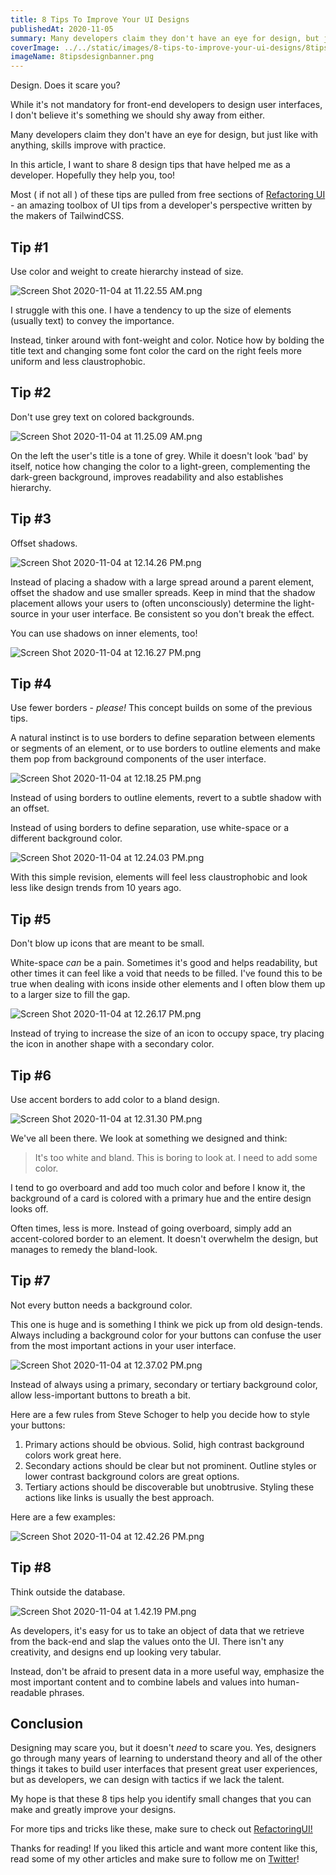 ```yaml
---
title: 8 Tips To Improve Your UI Designs
publishedAt: 2020-11-05
summary: Many developers claim they don't have an eye for design, but just like with anything, skills improve with practice. In this article, I want to share 8 design tips that have helped me as a developer. Hopefully they help you, too!
coverImage: ../../static/images/8-tips-to-improve-your-ui-designs/8tipsdesignbanner.png
imageName: 8tipsdesignbanner.png
---
```


Design. Does it scare you?

While it's not mandatory for front-end developers to design user interfaces, I don't believe it's something we should shy away from either.

Many developers claim they don't have an eye for design, but just like with anything, skills improve with practice.

In this article, I want to share 8 design tips that have helped me as a developer. Hopefully they help you, too!

Most ( if not all ) of these tips are pulled from free sections of [Refactoring UI](https://refactoringui.com/book/) - an amazing toolbox of UI tips from a developer's perspective written by the makers of TailwindCSS.

## Tip #1

Use color and weight to create hierarchy instead of size.

![Screen Shot 2020-11-04 at 11.22.55 AM.png](https://cdn.hashnode.com/res/hashnode/image/upload/v1604510584475/POg0zbBSj.png)

I struggle with this one. I have a tendency to up the size of elements (usually text) to convey the importance.

Instead, tinker around with font-weight and color. Notice how by bolding the title text and changing some font color the card on the right feels more uniform and less claustrophobic.

## Tip #2

Don't use grey text on colored backgrounds.

![Screen Shot 2020-11-04 at 11.25.09 AM.png](https://cdn.hashnode.com/res/hashnode/image/upload/v1604510715655/GrUJyDAv1.png)

On the left the user's title is a tone of grey. While it doesn't look 'bad' by itself, notice how changing the color to a light-green, complementing the dark-green background, improves readability and also establishes hierarchy.

## Tip #3

Offset shadows.

![Screen Shot 2020-11-04 at 12.14.26 PM.png](https://cdn.hashnode.com/res/hashnode/image/upload/v1604513673356/ulmmCH8WN.png)

Instead of placing a shadow with a large spread around a parent element, offset the shadow and use smaller spreads. Keep in mind that the shadow placement allows your users to (often unconsciously) determine the light-source in your user interface. Be consistent so you don't break the effect.

You can use shadows on inner elements, too!

![Screen Shot 2020-11-04 at 12.16.27 PM.png](https://cdn.hashnode.com/res/hashnode/image/upload/v1604513884807/Y_0JTVHu5.png)

## Tip #4

Use fewer borders - _please!_
This concept builds on some of the previous tips.

A natural instinct is to use borders to define separation between elements or segments of an element, or to use borders to outline elements and make them pop from background components of the user interface.

![Screen Shot 2020-11-04 at 12.18.25 PM.png](https://cdn.hashnode.com/res/hashnode/image/upload/v1604513954146/h_aXNIkOu.png)

Instead of using borders to outline elements, revert to a subtle shadow with an offset.

Instead of using borders to define separation, use white-space or a different background color.

![Screen Shot 2020-11-04 at 12.24.03 PM.png](https://cdn.hashnode.com/res/hashnode/image/upload/v1604514250081/k-5uOnWmD.png)

With this simple revision, elements will feel less claustrophobic and look less like design trends from 10 years ago.

## Tip #5

Don't blow up icons that are meant to be small.

White-space _can_ be a pain. Sometimes it's good and helps readability, but other times it can feel like a void that needs to be filled. I've found this to be true when dealing with icons inside other elements and I often blow them up to a larger size to fill the gap.

![Screen Shot 2020-11-04 at 12.26.17 PM.png](https://cdn.hashnode.com/res/hashnode/image/upload/v1604514410045/8I4ftPg-x.png)

Instead of trying to increase the size of an icon to occupy space, try placing the icon in another shape with a secondary color.

## Tip #6

Use accent borders to add color to a bland design.

![Screen Shot 2020-11-04 at 12.31.30 PM.png](https://cdn.hashnode.com/res/hashnode/image/upload/v1604514697946/qhzaXNrH2.png)

We've all been there.
We look at something we designed and think:

> It's too white and bland. This is boring to look at. I need to add some color.

I tend to go overboard and add too much color and before I know it, the background of a card is colored with a primary hue and the entire design looks off.

Often times, less is more. Instead of going overboard, simply add an accent-colored border to an element. It doesn't overwhelm the design, but manages to remedy the bland-look.

## Tip #7

Not every button needs a background color.

This one is huge and is something I think we pick up from old design-tends. Always including a background color for your buttons can confuse the user from the most important actions in your user interface.

![Screen Shot 2020-11-04 at 12.37.02 PM.png](https://cdn.hashnode.com/res/hashnode/image/upload/v1604515029886/enzPE9BCB.png)

Instead of always using a primary, secondary or tertiary background color, allow less-important buttons to breath a bit.

Here are a few rules from Steve Schoger to help you decide how to style your buttons:

1. Primary actions should be obvious. Solid, high contrast background colors work great here.
2. Secondary actions should be clear but not prominent. Outline styles or lower contrast background colors are great options.
3. Tertiary actions should be discoverable but unobtrusive. Styling these actions like links is usually the best approach.

Here are a few examples:

![Screen Shot 2020-11-04 at 12.42.26 PM.png](https://cdn.hashnode.com/res/hashnode/image/upload/v1604515362039/0J_0fmxth.png)

## Tip #8

Think outside the database.

![Screen Shot 2020-11-04 at 1.42.19 PM.png](https://cdn.hashnode.com/res/hashnode/image/upload/v1604518949671/JTE-Enr3X.png)

As developers, it's easy for us to take an object of data that we retrieve from the back-end and slap the values onto the UI. There isn't any creativity, and designs end up looking very tabular.

Instead, don't be afraid to present data in a more useful way, emphasize the most important content and to combine labels and values into human-readable phrases.

## Conclusion

Designing may scare you, but it doesn't _need_ to scare you. Yes, designers go through many years of learning to understand theory and all of the other things it takes to build user interfaces that present great user experiences, but as developers, we can design with tactics if we lack the talent.

My hope is that these 8 tips help you identify small changes that you can make and greatly improve your designs.

For more tips and tricks like these, make sure to check out [RefactoringUI!](https://refactoringui.com/book/)

Thanks for reading! If you liked this article and want more content like this, read some of my other articles and make sure to follow me on [Twitter](https://twitter.com/BraydonCoyer)!
